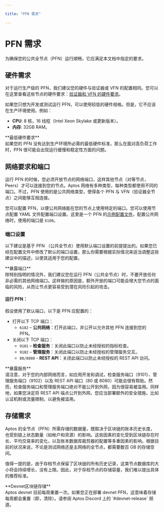 ```yaml
---

title: "PFN 需求"

---
```



# PFN 需求

为确保您的公共全节点（PFN）运行顺畅，它应满足本文档中指定的要求。

## 硬件需求

对于运行生产级的 PFN，我们建议您的硬件与验证器或 VFN 的配置相同。您可以在这里查看这些节点的硬件要求：[验证器和 VFN 的硬件要求](../validator-node/node-requirements.mdx#hardware-requirements)。

如果您只想为开发或测试运行 PFN，可以使用较低的硬件规格。但是，它不应该在生产环境使用。例如：

- **CPU**: 8 核，16 线程（Intel Xeon Skylake 或更新版本）。
- **内存**: 32GB RAM。

<Callout type="warning"> 
**最低硬件要求**<br />
如果您的 PFN 没有达到生产环境所必需的最低硬件标准，那么在面对高负荷工作时，PFN 很可能会出现运行缓慢和稳定性方面的问题。
</Callout>

## 网络要求和端口

运行 PFN 的时候，您必须开放节点的网络端口，这样其他节点（对等节点，Peers）才可以连接到您的节点。Aptos 网络有多种类型，每种类型都使用不同的端口。不过，PFN 使用的是公共网络类型，使得各个 PFN 与 VFN（验证器全节点）之间能够互相连接。

您可以配置 PFN，以便公共网络能在您的节点上使用特定的端口。您可以使用节点配置 YAML 文件配置端口设置。这里是一个 PFN 的[示例配置文件](https://github.com/aptos-labs/aptos-core/blob/main/config/src/config/test_data/public_full_node.yaml#L16)，配置公共网络时，使用的端口是 `6180`。

### 端口设置

以下建议是基于 PFN （公共全节点）使用默认端口设置的前提提出的。如果您已经在配置文件中修改了默认的端口设置，那么你需要根据实际情况来适当调整这些建议中的描述，以使其适用于您的配置。

<Callout type="warning"> 
**暴露端口**<br />
除特别指明的情况外，我们建议您在运行 PFN（公共全节点）时，不要开放任何非必需的其他网络端口。这样做的原因是，额外开放的端口可能会增大您节点的面临的风险，从而让节点更容易受到潜在风险引起的攻击。
</Callout>

#### 运行 PFN：

假设使用了默认端口，以下是 PFN 应配置的：

- 打开以下 TCP 端口：
  - `6182` – **公共网络**：打开此端口，并公开以允许其他 PFN 连接到您的 PFN。
- 关闭以下 TCP 端口：
  - `9101` – **检查服务**：关闭此端口以防止未经授权的指标检查。
  - `9102` – **管理服务**：关闭此端口以防止未经授权的管理服务交互。
  - `80/8080` - **REST API**：关闭此端口以防止未经授权的 REST API 访问。

<Callout type="warning"> 
**暴露服务**<br />
请注意，对于您的内部网络而言，如应用开发和调试，检查服务端口（9101）、管理服务端口（9102）以及 REST API 端口（80 或 8080）可能会很有帮助。然而，检查服务端口和管理服务端口绝对不能公开到外网，因为很容易被滥用。同样地，如果您决定将 REST API 端点公开到外网，您应当部署额外的安全措施，比如认证机制或流量限制，以避免被滥用。
</Callout>

## 存储需求

Aptos 的全节点（PFN）所需存储的数据量，既取决于区块链的账本历史长度，也受到链上状态数量（如帐户和资源）的影响。这些因素的变化受到区块链存在时长、平均交易率的变化，以及账本数据库裁剪器的配置等多重因素的影响。根据目前的状况来说，不论是测试网络还是主网络的全节点，都需要数百 GB 的存储空间。

值得一提的是，由于存档节点保留了区块链的所有历史记录，这类节点数据库的大小将会持续增长，没有上限。因此，对于存档节点的存储容量，我们难以提出具体的推荐标准。

<Callout type="info"> 
**Devnet区块链存储**<br />
Aptos devnet 目前每周重置一次。如果您正在部署 devnet PFN，这意味着存储每周都会重置（即，清除）。请参阅 Aptos Discord 上的 `#devnet-release` 频道。
</Callout>
